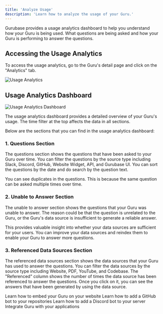 ```yaml
---
title: 'Analyze Usage'
description: 'Learn how to analyze the usage of your Guru.'
---
```


Gurubase provides a usage analytics dashboard to help you understand how your Guru is being used. What questions are being asked and how your Guru is performing to answer the questions.


## Accessing the Usage Analytics

To access the usage analytics, go to the Guru's detail page and click on the "Analytics" tab.

<Frame>
  <img src="/images/analytics-button.png" alt="Usage Analytics" />
</Frame>

## Usage Analytics Dashboard
<Frame>
  <img src="/images/analytics-dasborad-preview.png" alt="Usage Analytics Dashboard" />
</Frame>

The usage analytics dashboard provides a detailed overview of your Guru's usage. The time filter at the top affects the data in all sections. 

Below are the sections that you can find in the usage analytics dashboard:

### 1. Questions Section

The questions section shows the questions that have been asked to your Guru over time. You can filter the questions by the source type including Slack, Discord, GitHub, Website Widget, API, and Gurubase UI. You can sort the questions by the date and do search by the question text.

<Note>
  You can see duplicates in the questions. This is because the same question can be asked multiple times over time.
</Note>

### 2. Unable to Answer Section

The unable to answer section shows the questions that your Guru was unable to answer. The reason could be that the question is unrelated to the Guru, or the Guru's data source is insufficient to generate a reliable answer. 

This provides valuable insight into whether your data sources are sufficient for your users. You can improve your data sources and reindex them to enable your Guru to answer more questions.

### 3. Referenced Data Sources Section

The referenced data sources section shows the data sources that your Guru has used to answer the questions. You can filter the data sources by the source type including Website, PDF, YouTube, and Codebase. The "Referenced" column shows the number of times the data source has been referenced to answer the questions. Once you click on it, you can see the answers that have been generated by using the data source.

<CardGroup cols={2}>
  <Card
    title="Add Widget to Your Site"
    icon="code"
    href="/integrations/bots/website-widget"
  >
    Learn how to embed your Guru on your website
  </Card>
  <Card
    title="Add GitHub Bot to Your Workspace"
    icon="github"
    href="/integrations/bots/github"
  >
    Learn how to add a GitHub bot to your repositories
  </Card>
  <Card
    title="Add Discord Bot to Your Server"
    icon="discord"
    href="/integrations/bots/discord"
  >
    Learn how to add a Discord bot to your server
  </Card>
  <Card
    title="API Integration"
    icon="plug"
    href="/api-reference/introduction"
  >
    Integrate Guru with your applications
  </Card>
</CardGroup>